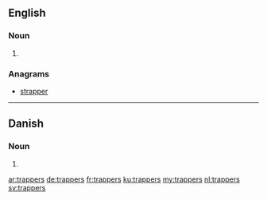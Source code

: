 ==English==

===Noun===
{{head|en|plural}}

# {{plural of|trapper|lang=en|nocat=1}}

===Anagrams===
* [[strapper#English|strapper]]

----

==Danish==

===Noun===
{{head|da|noun form|g=c}}

# {{genitive plural indefinite of|trappe|lang=da}}

[[ar:trappers]]
[[de:trappers]]
[[fr:trappers]]
[[ku:trappers]]
[[my:trappers]]
[[nl:trappers]]
[[sv:trappers]]